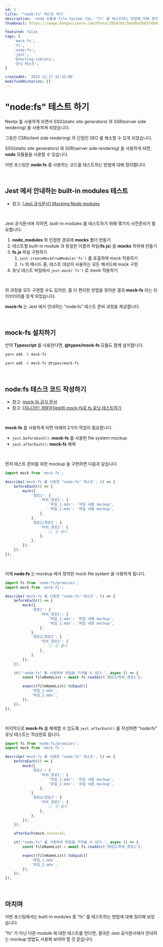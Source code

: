 ```yaml
---
id: 1
title: '"node:fs" 테스트 하기'
description: 'node 모듈중 File System 기능, "fs" 를 테스트하는 방법에 대해 정리합니다.'
thumbnail: https://image.dongascience.com/Photo/2020/03/5bddba7b6574b95d37b6079c199d7101.jpg

featured: false
tags: [
    'mock-fs',
    'fs',
    'node:fs',
    'jest',
    '@testing-library',
    '유닛 테스트',
]

createdAt: '2023-12-17 15:33:00'
modifiedHistories: []
---
```



# "node:fs" 테스트 하기

Nextjs 를 사용하게 되면서 SSG(static site generators) 와 SSR(server side rendering) 을 사용하게 되었습니다.

그동안 CSR(client side rendering) 의 단점인 SEO 를 해소할 수 있게 되었습니다.

SSG(static site generators) 와 SSR(server side rendering) 을 사용하게 되면, **node** 모듈들을 사용할 수 있습니다.

이번 포스팅은 **node:fs** 를 사용하는 코드를 테스트하는 방법에 대해 정리합니다.



<br />



## Jest 에서 안내하는 built-in modules 테스트

* 참고: [[Jest 공식문서] Mocking Node modules](https://jestjs.io/docs/manual-mocks#mocking-node-modules)

<br />

Jest 공식문서에 의하면, built-in modules 를 테스트하기 위해 몇가지 사전준비가 필요합니다.

1. **node_modules** 와 인접한 경로에 **__mocks__** 폴더 만들기
2. 테스트할 built-in module 과 동일한 이름의 파일(**fs.js**) 을 **__mocks__** 하위에 만들기
3. **fs.js** 파일 구현하기
    1. `jest.createMockFromModule('fs')` 를 호출하여 mock 적용하기
    2. `fs` 의 메시드 중, 테스트 대상이 사용하는 모든 메서드에 mock 구현
4. 유닛 테스트 파일에서 `jest.mock('fs')` 로 mock 적용하기

<br />

위 과정을 모두 구현할 수도 있지만, 좀 더 편리한 방법을 찾아본 결과 **mock-fs** 라는 라이브러리를 찾게 되었습니다.

**mock-fs** 는 Jest 에서 안내하는 "node:fs" 테스트 준비 과정을 제공합니다.



<br />



## **mock-fs** 설치하기

만약 **Typescript** 를 사용한다면, **@types/mock-fs** 모듈도 함께 설치합니다.

```bash title="Javascript 사용 시" 
yarn add -D mock-fs
```

```bash title="Typescript 사용 시"
yarn add -D mock-fs @types/mock-fs
```



<br />



## **node:fs** 테스크 코드 작성하기

* 참고: [mock-fs 공식 문서](https://github.com/tschaub/mock-fs?tab=readme-ov-file#mock-fs)
* 참고: [[지나가던 개발자]jest와 mock-fs로 fs 유닛 테스트하기](https://znagadeon.dev/post/test-fs/index.html)

<br />

**mock-fs** 를 사용하게 되면 아래의 2가지 작업이 필요합니다.

* `jest.beforeEach()`: **mock-fs** 를 사용한 file system mockup
* `jest.afterEach()`: **mock-fs** 해제

<br />

먼저 테스트 준비를 위한 mockup 을 구현하면 다음과 같습니다.

```typescript showLineNumbers
import mock from 'mock-fs';

describe('mock-fs 를 사용한 "node:fs" 테스트', () => {
    beforeEach(() => {
        mock({
            '경로1': {
                '하위_경로1': {
                    '파일_1.mdx': '파일 내용 mockup',
                    '파일_2.mdx': '파일 내용 mockup',
                },
            },
            '경로2/경로3': {
                '하위_경로2': {
                    // 빈 폴더
                },
            },
        });
    });
});
```

<br />

이제 **node:fs** 는 mockup 에서 정의한 mock file system 을 사용하게 됩니다.

```typescript {22} showLineNumbers
import fs from 'node:fs/promises';
import mock from 'mock-fs';

describe('mock-fs 를 사용한 "node:fs" 테스트', () => {
    beforeEach(() => {
        mock({
            '경로1': {
                '하위_경로1': {
                    '파일_1.mdx': '파일 내용 mockup',
                    '파일_2.mdx': '파일 내용 mockup',
                },
            },
            '경로2/경로3': {
                '하위_경로2': {
                    // 빈 폴더
                },
            },
        });
    });

    it('"node:fs" 를 사용하여 파일을 가져올 수 있다.', async () => {
        const fileNameList = await fs.readdir('경로1/하위_경로1');

        expect(fileNameList).toEqual([
            '파일_1.mdx',
            '파일_2.mdx',
        ]);
    });
});
```

<br />

마지막으로 **mock-fs** 를 해제할 수 있도록 `jest.afterEach()` 를 작성하면 "node:fs" 유닛 테스트는 작성완료 됩니다.

```typescript {21} showLineNumbers
import fs from 'node:fs/promises';
import mock from 'mock-fs';

describe('mock-fs 를 사용한 "node:fs" 테스트', () => {
    beforeEach(() => {
        mock({
            '경로1': {
                '하위_경로1': {
                    '파일_1.mdx': '파일 내용 mockup',
                    '파일_2.mdx': '파일 내용 mockup',
                },
            },
            '경로2/경로3': {
                '하위_경로2': {
                    // 빈 폴더
                },
            },
        });
    });

    afterEach(mock.restore);

    it('"node:fs" 를 사용하여 파일을 가져올 수 있다.', async () => {
        const fileNameList = await fs.readdir('경로1/하위_경로1');

        expect(fileNameList).toEqual([
            '파일_1.mdx',
            '파일_2.mdx',
        ]);
    });
});
```



<br />



## 마치며

이번 포스팅에서는 built-in modules 중 "fs" 를 테스트하는 방법에 대해 정리해 보았습니다.

"fs" 가 아닌 다른 module 에 대한 테스트를 한다면, 결국은 Jest 공식문서에서 안내하는 mockup 방법도 사용해 보아야 할 것 같습니다.
